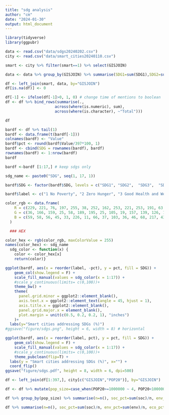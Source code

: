 ```yaml
---
title: "sdg analysis"
author: "cm"
date: "2024-01-30"
output: html_document
---
```


```r
library(tidyverse)
library(ggpubr)
```

```r
data <- read.csv("data/sdgs20240202.csv")
city <- read.csv("data/smart_cities20240110.csv")
```
```r
smart <- city %>% filter(smart==1) %>% select(GISJOIN)
```

```r
data <- data %>% group_by(GISJOIN) %>% summarise(SDG1=sum(SDG1),SDG2=sum(SDG2),SDG3=sum(SDG3),SDG4=sum(SDG4),SDG5=sum(SDG5),SDG6=sum(SDG6),SDG7=sum(SDG7),SDG8=sum(SDG8),SDG9=sum(SDG9),SDG10=sum(SDG10),SDG11=sum(SDG11),SDG12=sum(SDG12),SDG13=sum(SDG13),SDG14=sum(SDG14),SDG15=sum(SDG15),SDG16=sum(SDG16),SDG17=sum(SDG17),soc=sum(soc),env=sum(env),eco=sum(eco))
```

```r
df <- left_join(smart, data, by="GISJOIN")
df[is.na(df)] <- 0
```
```r
df[-1] <- ifelse(df[-1]>0, 1, 0) # change time of mentions to boolean
df <- df %>% bind_rows(summarise(.,
                      across(where(is.numeric), sum),
                      across(where(is.character), ~"Total")))
```
```r
df
```
```r
bardf <- df %>% tail(1)
bardf <- data.frame(t(bardf[-1]))
colnames(bardf) <- "Value"
bardf$pct <- round(bardf$Value/397*100, 1)
bardf <- cbind(SDG = rownames(bardf), bardf)
rownames(bardf) <- 1:nrow(bardf)
bardf
```
```r
bardf <-bardf [1:17,] # keep sdgs only
```

```r
sdg_name <- paste0("SDG", seq(1, 17, 1))

bardf$SDG <- factor(bardf$SDG, levels = c("SDG1", "SDG2",  "SDG3",  "SDG4",  "SDG5",  "SDG6" , "SDG7" , "SDG8" , "SDG9",  "SDG10", "SDG11" ,"SDG12", "SDG13", "SDG14", "SDG15", "SDG16","SDG17"))

bardf$label <- c("1 No Poverty", "2 Zero Hunger", "3 Good Health and Well-being", "4 Quality Education", "5 Gender Equality", "6 Clean Water and Sanitation", "7 Affordable and Clean Energy", "8 Decent Work and Economic Growth", "9 Industry, Innovation, and Infrastructure", "10 Reducing Inequality", "11 Sustainable Cities and Communities", "12 Responsible Consumption and Production", "13 Climate Action", "14 Life Below Water", "15 Life On Land", "16 Peace, Justice, and Strong Institutions", "17 Partnerships for the Goals")

color_rgb <- data.frame(
    R = c(229, 221, 76, 197, 255, 38, 252, 162, 253, 221, 253, 191, 63, 10, 86, 0, 25),
    G = c(36, 166, 159, 25, 58, 189, 195, 25, 105, 19, 157, 139, 126, 141, 192, 104, 72),
    B = c(59, 58, 56, 45, 33, 226, 11, 66, 37, 103, 36, 46, 68, 217, 43, 157, 106)
  )

  ### HEX

color_hex <- rgb(color_rgb, maxColorValue = 255)
names(color_hex) <- sdg_name
  sdg_color <- function(x) {
    color <- color_hex[x]
    return(color)}
```
```r
ggplot(bardf, aes(x = reorder(label, -pct), y = pct, fill = SDG)) +
    geom_col(show.legend = F) +
    scale_fill_manual(values = sdg_color(x = 1:17)) +
    #scale_y_continuous(limits= c(0,100))+
    theme_bw() +
    theme(
      panel.grid.minor = ggplot2::element_blank(),
      axis.text.x = ggplot2::element_text(angle = 45, hjust = 1),
      axis.title.x = ggplot2::element_blank(),
      panel.grid.major.x = element_blank(),
      plot.margin = unit(c(0.5, 0.2, 0.2, 1), "inches")
    )+
  labs(y="Smart cities addressing SDGs (%)")
#ggsave("figure/sdgs.png", height = 6, width = 8) # horizontal
```
```r
ggplot(bardf, aes(x = reorder(label, pct), y = pct, fill = SDG)) +
    geom_col(show.legend = F) +
    scale_fill_manual(values = sdg_color(x = 1:17)) +
    #scale_y_continuous(limits= c(0,100))+
    theme_pubclean(flip=T) +
  labs(y = "Smart cities addressing SDGs (%)", x="") +
  coord_flip()
ggsave("figure/sdgs.pdf", height = 8, width = 6, dpi=500)
```
```r
df <- left_join(df[1:397,], city[c("GISJOIN","POP20")], by="GISJOIN")
```
```r
df <- df %>% mutate(pop_size=case_when(POP20>=1000000 ~ 4, POP20<1000000&POP20>=100000 ~3, POP20<100000&POP20>= 10000 ~2, POP20<10000 ~1))
```
```r
df %>% group_by(pop_size) %>% summarise(n=n(), soc_pct=sum(soc)/n, env_pct=sum(env)/n, eco_pct=sum(eco)/n)
```

```r
df %>% summarise(n=n(), soc_pct=sum(soc)/n, env_pct=sum(env)/n, eco_pct=sum(eco)/n)
```